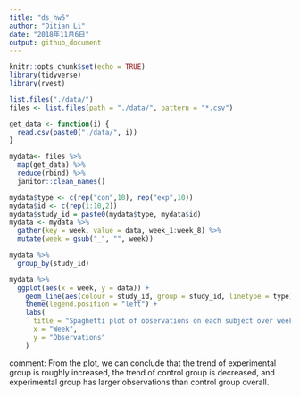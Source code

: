 ```yaml
---
title: "ds_hw5"
author: "Ditian Li"
date: "2018年11月6日"
output: github_document
---
```


```r
knitr::opts_chunk$set(echo = TRUE)
library(tidyverse)
library(rvest)
```

```r
list.files("./data/")
files <- list.files(path = "./data/", pattern = "*.csv")

```

```r
get_data <- function(i) {
  read.csv(paste0("./data/", i))
}

mydata<- files %>% 
  map(get_data) %>%
  reduce(rbind) %>% 
  janitor::clean_names()

mydata$type <- c(rep("con",10), rep("exp",10))
mydata$id <- c(rep(1:10,2))
mydata$study_id = paste0(mydata$type, mydata$id)
mydata <- mydata %>%
  gather(key = week, value = data, week_1:week_8) %>%  
  mutate(week = gsub("_", "", week))


```



```r
mydata %>% 
  group_by(study_id) 

mydata %>% 
  ggplot(aes(x = week, y = data)) + 
    geom_line(aes(colour = study_id, group = study_id, linetype = type)) +
    theme(legend.position = "left") +
    labs(
      title = "Spaghetti plot of observations on each subject over week",
      x = "Week",
      y = "Observations"
    )
```

comment: From the plot, we can conclude that the trend of experimental group is roughly increased, the trend of control group is decreased, and experimental group has larger observations than control group overall.
```r

```

